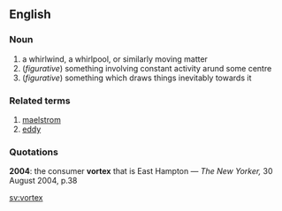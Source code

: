 ==English==
===Noun===
#a whirlwind, a whirlpool, or similarly moving matter
#(''figurative'') something involving constant activity arund some centre
#(''figurative'') something which draws things inevitably towards it
===Related terms===
#[[maelstrom]]
#[[eddy]]
===Quotations===
'''2004''': the consumer '''vortex''' that is East Hampton &mdash; ''The New Yorker,'' 30 August 2004, p.38

[[sv:vortex]]
